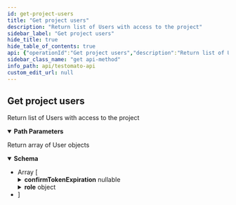 ```yaml
---
id: get-project-users
title: "Get project users"
description: "Return list of Users with access to the project"
sidebar_label: "Get project users"
hide_title: true
hide_table_of_contents: true
api: {"operationId":"Get project users","description":"Return list of Users with access to the project","security":[{"ApiToken":[]}],"tags":["Project"],"responses":{"200":{"description":"Return array of User objects","content":{"application/json":{"schema":{"type":"array","items":{"type":"object","properties":{"email":{"type":"string","description":"Main user email","example":"roman@testomato.com"},"phone":{"type":"string","format":"nullable","description":"A phone number (optional) and not required"},"confirmTokenExpiration":{"description":"Date and time when current common confirm token expires","type":"object","format":"nullable","properties":{"date":{"type":"string","format":"date-time","example":"2022-10-21 13:10:35.000000"},"timezone_type":{"type":"integer","format":"int32","example":3},"timezone":{"type":"string","example":"Europe/Prague"}}},"name":{"type":"string","description":"User name","example":"John Tomatoseeds"},"confirmed":{"description":"Was user email confirmed?","type":"boolean"},"timezone":{"type":"string","description":"User time zone name","example":"Europe/Prague"},"reportPeriod":{"type":"string","enum":["week"],"example":"week"},"notificationEmail":{"type":"string","format":"nullable","example":"roman+notifications@testomato.com"},"notificationDelay":{"type":"integer","format":"int32","example":1},"apiKey":{"type":"string","description":"User API Key","example":"abcdef"},"id":{"type":"string","example":7},"role":{"type":"object","properties":{"id":{"type":"string","example":4},"users_id":{"type":"string","format":"nullable"},"name":{"type":"string","example":"project admin"},"permissions":{"type":"array","items":{"type":"string","example":["read","run","editTests","edit","manageUsers","apiKey"]}},"systemRole":{"type":"boolean","example":true},"permissionsSwitches":{"type":"object","description":"Project permissions for current user","properties":{"read":{"type":"boolean","description":"Can current user view results?"},"run":{"type":"boolean","description":"Can current user run checks?"},"editTest":{"type":"boolean"},"edit":{"type":"boolean","description":"Can current user edit project settings?"},"manageUsers":{"description":"Can current user manage others?","type":"boolean","default":true},"apiKey":{"type":"boolean","description":"Can current user view apiKey?","default":true},"leave":{"description":"Can current user leave project?","type":"boolean","default":true}},"title":"Permissions"}},"title":"Role"},"isPayer":{"description":"Is user owner of the Project?","type":"boolean","example":false},"canBeRemoved":{"type":"boolean","example":true}},"title":"User"}}}}}},"parameters":[{"name":"id","description":"A unique project ID","example":"5e9602e7a39e5a46428b457f","allowEmptyValue":false,"required":true,"in":"path","schema":{"type":"string"}}],"method":"get","path":"/project/{id}/users","servers":[{"url":"https://testomato.com/api/","description":"Testomato"}],"securitySchemes":{"ApiToken":{"description":"The Testomato API Token can be obtained from the [User Profile](https://www.testomato.com/user/profile) \nor directly through the API by a `POST` request send to `/api/authenticate` visit \n[Get API token](/api/get-api-token) for more information.\n\nTestomato API token use [JWT schema](https://jwt.io/).\n","type":"http","scheme":"bearer","bearerFormat":"JWT"}},"info":{"title":"Testomato API","description":"If you would like to participate in the future development of our\nroadmap, please don't be shy! We'd love to hear your suggestions:\nsupport@testomato.com\n","termsOfService":"https://www.testomato.com/terms-of-service","version":"1.0.0","contact":{"email":"support@testomato.com"}},"postman":{"name":"Get project users","description":{"content":"Return list of Users with access to the project","type":"text/plain"},"url":{"path":["project",":id","users"],"host":["{{baseUrl}}"],"query":[],"variable":[{"disabled":false,"description":{"content":"(Required) A unique project ID","type":"text/plain"},"type":"any","value":"","key":"id"}]},"header":[{"key":"Accept","value":"application/json"}],"method":"GET","auth":{"type":"bearer","bearer":[{"type":"any","value":"<Bearer Token>","key":"token"}]}}}
sidebar_class_name: "get api-method"
info_path: api/testomato-api
custom_edit_url: null
---
```



## Get project users



Return list of Users with access to the project

<details style={{"marginBottom":"1rem"}} data-collapsed={false} open={true}><summary style={{}}><strong>Path Parameters</strong></summary><div><ul><ParamsItem className={"paramsItem"} param={{"name":"id","description":"A unique project ID","example":"5e9602e7a39e5a46428b457f","allowEmptyValue":false,"required":true,"in":"path","schema":{"type":"string"}}}></ParamsItem></ul></div></details><div><ApiTabs><TabItem label={"200"} value={"200"}><div>

Return array of User objects

</div><div><MimeTabs schemaType={"response"}><TabItem label={"application/json"} value={"application/json"}><SchemaTabs><TabItem label={"Schema"} value={"Schema"}><details style={{}} data-collapsed={false} open={true}><summary style={{"textAlign":"left"}}><strong>Schema</strong></summary><div style={{"textAlign":"left","marginLeft":"1rem"}}></div><ul style={{"marginLeft":"1rem"}}><li><div style={{"fontSize":"var(--ifm-code-font-size)","opacity":"0.6","marginLeft":"-.5rem","paddingBottom":".5rem"}}>Array [</div></li><SchemaItem collapsible={false} name={"email"} required={false} schemaName={"string"} qualifierMessage={undefined} schema={{"type":"string","description":"Main user email","example":"roman@testomato.com"}}></SchemaItem><SchemaItem collapsible={false} name={"phone"} required={false} schemaName={"nullable"} qualifierMessage={undefined} schema={{"type":"string","format":"nullable","description":"A phone number (optional) and not required"}}></SchemaItem><SchemaItem collapsible={true} className={"schemaItem"}><details style={{}}><summary style={{}}><strong>confirmTokenExpiration</strong><span style={{"opacity":"0.6"}}> nullable</span></summary><div style={{"marginLeft":"1rem"}}><div style={{"marginTop":".5rem","marginBottom":".5rem"}}>

Date and time when current common confirm token expires

</div><SchemaItem collapsible={false} name={"date"} required={false} schemaName={"date-time"} qualifierMessage={undefined} schema={{"type":"string","format":"date-time","example":"2022-10-21 13:10:35.000000"}}></SchemaItem><SchemaItem collapsible={false} name={"timezone_type"} required={false} schemaName={"int32"} qualifierMessage={undefined} schema={{"type":"integer","format":"int32","example":3}}></SchemaItem><SchemaItem collapsible={false} name={"timezone"} required={false} schemaName={"string"} qualifierMessage={undefined} schema={{"type":"string","example":"Europe/Prague"}}></SchemaItem></div></details></SchemaItem><SchemaItem collapsible={false} name={"name"} required={false} schemaName={"string"} qualifierMessage={undefined} schema={{"type":"string","description":"User name","example":"John Tomatoseeds"}}></SchemaItem><SchemaItem collapsible={false} name={"confirmed"} required={false} schemaName={"boolean"} qualifierMessage={undefined} schema={{"description":"Was user email confirmed?","type":"boolean"}}></SchemaItem><SchemaItem collapsible={false} name={"timezone"} required={false} schemaName={"string"} qualifierMessage={undefined} schema={{"type":"string","description":"User time zone name","example":"Europe/Prague"}}></SchemaItem><SchemaItem collapsible={false} name={"reportPeriod"} required={false} schemaName={"string"} qualifierMessage={"**Possible values:** [`week`]"} schema={{"type":"string","enum":["week"],"example":"week"}}></SchemaItem><SchemaItem collapsible={false} name={"notificationEmail"} required={false} schemaName={"nullable"} qualifierMessage={undefined} schema={{"type":"string","format":"nullable","example":"roman+notifications@testomato.com"}}></SchemaItem><SchemaItem collapsible={false} name={"notificationDelay"} required={false} schemaName={"int32"} qualifierMessage={undefined} schema={{"type":"integer","format":"int32","example":1}}></SchemaItem><SchemaItem collapsible={false} name={"apiKey"} required={false} schemaName={"string"} qualifierMessage={undefined} schema={{"type":"string","description":"User API Key","example":"abcdef"}}></SchemaItem><SchemaItem collapsible={false} name={"id"} required={false} schemaName={"string"} qualifierMessage={undefined} schema={{"type":"string","example":7}}></SchemaItem><SchemaItem collapsible={true} className={"schemaItem"}><details style={{}}><summary style={{}}><strong>role</strong><span style={{"opacity":"0.6"}}> object</span></summary><div style={{"marginLeft":"1rem"}}><SchemaItem collapsible={false} name={"id"} required={false} schemaName={"string"} qualifierMessage={undefined} schema={{"type":"string","example":4}}></SchemaItem><SchemaItem collapsible={false} name={"users_id"} required={false} schemaName={"nullable"} qualifierMessage={undefined} schema={{"type":"string","format":"nullable"}}></SchemaItem><SchemaItem collapsible={false} name={"name"} required={false} schemaName={"string"} qualifierMessage={undefined} schema={{"type":"string","example":"project admin"}}></SchemaItem><SchemaItem collapsible={false} name={"permissions"} required={false} schemaName={"string[]"} qualifierMessage={undefined} schema={{"type":"array","items":{"type":"string","example":["read","run","editTests","edit","manageUsers","apiKey"]}}}></SchemaItem><SchemaItem collapsible={false} name={"systemRole"} required={false} schemaName={"boolean"} qualifierMessage={undefined} schema={{"type":"boolean","example":true}}></SchemaItem><SchemaItem collapsible={true} className={"schemaItem"}><details style={{}}><summary style={{}}><strong>permissionsSwitches</strong><span style={{"opacity":"0.6"}}> object</span></summary><div style={{"marginLeft":"1rem"}}><div style={{"marginTop":".5rem","marginBottom":".5rem"}}>

Project permissions for current user

</div><SchemaItem collapsible={false} name={"read"} required={false} schemaName={"boolean"} qualifierMessage={undefined} schema={{"type":"boolean","description":"Can current user view results?"}}></SchemaItem><SchemaItem collapsible={false} name={"run"} required={false} schemaName={"boolean"} qualifierMessage={undefined} schema={{"type":"boolean","description":"Can current user run checks?"}}></SchemaItem><SchemaItem collapsible={false} name={"editTest"} required={false} schemaName={"boolean"} qualifierMessage={undefined} schema={{"type":"boolean"}}></SchemaItem><SchemaItem collapsible={false} name={"edit"} required={false} schemaName={"boolean"} qualifierMessage={undefined} schema={{"type":"boolean","description":"Can current user edit project settings?"}}></SchemaItem><SchemaItem collapsible={false} name={"manageUsers"} required={false} schemaName={"boolean"} qualifierMessage={undefined} schema={{"description":"Can current user manage others?","type":"boolean","default":true}}></SchemaItem><SchemaItem collapsible={false} name={"apiKey"} required={false} schemaName={"boolean"} qualifierMessage={undefined} schema={{"type":"boolean","description":"Can current user view apiKey?","default":true}}></SchemaItem><SchemaItem collapsible={false} name={"leave"} required={false} schemaName={"boolean"} qualifierMessage={undefined} schema={{"description":"Can current user leave project?","type":"boolean","default":true}}></SchemaItem></div></details></SchemaItem></div></details></SchemaItem><SchemaItem collapsible={false} name={"isPayer"} required={false} schemaName={"boolean"} qualifierMessage={undefined} schema={{"description":"Is user owner of the Project?","type":"boolean","example":false}}></SchemaItem><SchemaItem collapsible={false} name={"canBeRemoved"} required={false} schemaName={"boolean"} qualifierMessage={undefined} schema={{"type":"boolean","example":true}}></SchemaItem><li><div style={{"fontSize":"var(--ifm-code-font-size)","opacity":"0.6","marginLeft":"-.5rem"}}>]</div></li></ul></details></TabItem><TabItem label={"Example (from schema)"} value={"Example (from schema)"}><ResponseSamples responseExample={"[\n  {\n    \"email\": \"roman@testomato.com\",\n    \"phone\": \"string\",\n    \"confirmTokenExpiration\": {\n      \"date\": \"2022-10-21 13:10:35.000000\",\n      \"timezone_type\": 3,\n      \"timezone\": \"Europe/Prague\"\n    },\n    \"name\": \"John Tomatoseeds\",\n    \"confirmed\": true,\n    \"timezone\": \"Europe/Prague\",\n    \"reportPeriod\": \"week\",\n    \"notificationEmail\": \"roman+notifications@testomato.com\",\n    \"notificationDelay\": 1,\n    \"apiKey\": \"abcdef\",\n    \"id\": 7,\n    \"role\": {\n      \"id\": 4,\n      \"users_id\": \"string\",\n      \"name\": \"project admin\",\n      \"permissions\": [\n        [\n          \"read\",\n          \"run\",\n          \"editTests\",\n          \"edit\",\n          \"manageUsers\",\n          \"apiKey\"\n        ]\n      ],\n      \"systemRole\": true,\n      \"permissionsSwitches\": {\n        \"read\": true,\n        \"run\": true,\n        \"editTest\": true,\n        \"edit\": true,\n        \"manageUsers\": true,\n        \"apiKey\": true,\n        \"leave\": true\n      }\n    },\n    \"isPayer\": false,\n    \"canBeRemoved\": true\n  }\n]"} language={"json"}></ResponseSamples></TabItem></SchemaTabs></TabItem></MimeTabs></div></TabItem></ApiTabs></div>
      